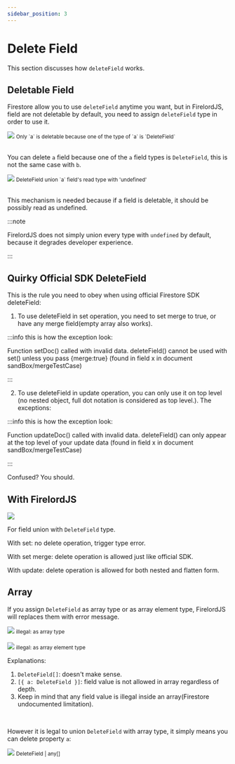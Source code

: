 ```yaml
---
sidebar_position: 3
---
```


# Delete Field

This section discusses how `deleteField` works.


## Deletable Field

Firestore allow you to use `deleteField` anytime you want, but in FirelordJS, field are not deletable by default, you need to assign `deleteField` type in order to use it.

<div style={{ display: 'flex', flexDirection: 'column', alignItems: 'center' }}>
	<img src="/firelordv2/deleteField1.png" />
	<small>
		Only `a` is deletable because one of the type of `a` is `DeleteField`
	</small>
</div>
<br />

You can delete `a` field because one of the `a` field types is `DeleteField`, this is not the same case with `b`.

<div style={{ display: 'flex', flexDirection: 'column', alignItems: 'center' }}>
	<img src="/firelordv2/deleteField2.png" />
	<small>DeleteField union `a` field's read type with 'undefined'</small>
</div>
<br />

This mechanism is needed because if a field is deletable, it should be possibly read as undefined.

:::note

FirelordJS does not simply union every type with `undefined` by default, because it degrades developer experience.

:::

## Quirky Official SDK DeleteField

This is the rule you need to obey when using official Firestore SDK deleteField:

1. To use deleteField in set operation, you need to set merge to true, or have any merge field(empty array also works).

:::info this is how the exception look:

Function setDoc() called with invalid data. deleteField() cannot be used with set() unless you pass {merge:true} (found in field x in document sandBox/mergeTestCase)

:::

2. To use deleteField in update operation, you can only use it on top level (no nested object, full dot notation is considered as top level.). The exceptions:

:::info this is how the exception look:

Function updateDoc() called with invalid data. deleteField() can only appear at the top level of your update data (found in field x in document sandBox/mergeTestCase)

:::

Confused? You should.

## With FirelordJS

<Image
	src="/firelordv2/deleteField7.png"
	text="FirelordJS stops you from doing it the wrong way, provide hint and relax certain limitation with internal flatten."
/>

For field union with `DeleteField` type.

With set: no delete operation, trigger type error.

With set merge: delete operation is allowed just like official SDK.

With update: delete operation is allowed for both nested and flatten form.

## Array

If you assign `DeleteField` as array type or as array element type, FirelordJS will replaces them with error message.

<div style={{ display: 'flex', flexDirection: 'column', alignItems: 'center' }}>
	<img src="/firelordv2/deleteField3.png" />
	<small>illegal: as array type</small>
</div>

<br />
<div style={{ display: 'flex', flexDirection: 'column', alignItems: 'center' }}>
	<img src="/firelordv2/deleteField4.png" />
	<small>illegal: as array element type</small>
</div>

Explanations:

1. `DeleteField[]`: doesn't make sense.
2. `[{ a: DeleteField }]`: field value is not allowed in array regardless of depth.
3. Keep in mind that any field value is illegal inside an array(Firestore undocumented limitation).

<br />

However it is legal to union `DeleteField` with array type, it simply means you can delete property `a`:

<div style={{ display: 'flex', flexDirection: 'column', alignItems: 'center' }}>
	<img src="/firelordv2/deleteField5.png" />
	<small>DeleteField | any[]</small>
</div>
<br />
